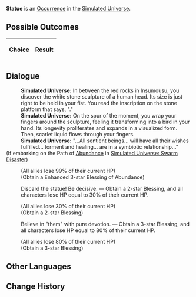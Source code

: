 {{Simulated Universe Event Infobox
|title         = Statue
|image         = Random Event Normal.png
|type          =
|domains_su    = Occurrence
|domains_ext   = Occurrence
|domains_swarm = 
|domains_gng   = 
|requirements  =
|prev          = 
|next          = 
|indexRewards  =
|characters    = 
}}
'''Statue''' is an [[Simulated Universe/Occurrence|Occurrence]] in the [[Simulated Universe]].

==Possible Outcomes==
{| class="article-table"
!Choice
!Result

|}

<!--
==Gameplay Notes==

-->
==Dialogue==
{{Dialogue Start}}
:'''Simulated Universe:''' In between the red rocks in Insumousu, you discover the white stone sculpture of a human head. Its size is just right to be held in your fist. You read the inscription on the stone platform that says, "{{Rubi| Yaoshi|Aeon of Abundance}}."
:'''Simulated Universe:''' On the spur of the moment, you wrap your fingers around the sculpture, feeling it transforming into a bird in your hand. Its longevity proliferates and expands in a visualized form. Then, scarlet liquid flows through your fingers.
:'''Simulated Universe:''' "...All sentient beings... will have all their wishes fulfilled... torment and healing... are in a symbiotic relationship..."
;(If embarking on the Path of [[Simulated Universe/Paths#Abundance|Abundance]] in [[Simulated Universe: Swarm Disaster]])
:{{SU Special Dialogue|Abundance|Mania takes over you...|The entire team loses HP equal to 99% of their current HP, and obtain 1 Enhanced 3-star Blessing of Abundance.}}
:;(All allies lose 99% of their current HP)
:;(Obtain a Enhanced 3-star Blessing of Abundance)
:{{DIcon|Star}} Discard the statue! Be decisive. &mdash; Obtain a 2-star Blessing, and all characters lose HP equal to 30% of their current HP.
:;(All allies lose 30% of their current HP)
:;(Obtain a 2-star Blessing)
:{{DIcon|Star}} Believe in "them" with pure devotion. &mdash; Obtain a 3-star Blessing, and all characters lose HP equal to 80% of their current HP.
:;(All allies lose 80% of their current HP)
:;(Obtain a 3-star Blessing)
{{Dialogue End}}

==Other Languages==
{{Other Languages
|en   = Statue
|zhs  = 雕像
|zht  = 雕像
|ja   = {{Rubi|彫像|ちょうぞう}}
|ko   = 조각상
|es   = Estatua
|fr   = Statue
|ru   = Статуя
|th   = รูปปั้น
|vi   = Bức Tượng
|de   = Statue
|id   = Patung
|pt   = Estátua
}}

==Change History==
{{Change History|1.3}}
